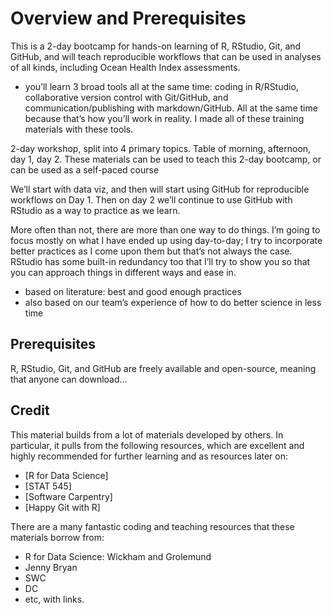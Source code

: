 # Overview and Prerequisites {#overview}

This is a 2-day bootcamp for hands-on learning of R, RStudio, Git, and GitHub, and will teach reproducible workflows that can be used in analyses of all kinds, including Ocean Health Index assessments. 

- you'll learn 3 broad tools all at the same time: coding in R/RStudio, collaborative version control with Git/GitHub, and communication/publishing with markdown/GitHub. All at the same time because that's how you'll work in reality. I made all of these training materials with these tools.

2-day workshop, split into 4 primary topics. Table of morning, afternoon, day 1, day 2. These materials can be used to teach this 2-day bootcamp, or can be used as a self-paced course

We’ll start with data viz, and then will start using GitHub for reproducible workflows on Day 1. Then on day 2 we’ll continue to use GitHub with RStudio as a way to practice as we learn.

More often than not, there are more than one way to do things. I'm going to focus mostly on what I have ended up using day-to-day; I try to incorporate better practices as I come upon them but that's not always the case. RStudio has some built-in redundancy too that I'll try to show you so that you can approach things in different ways and ease in.

- based on literature: best and good enough practices
- also based on our team's experience of how to do better science in less time

## Prerequisites

R, RStudio, Git, and GitHub are freely available and open-source, meaning that anyone can download...


## Credit

This material builds from a lot of materials developed by others. In particular, it pulls from the following resources, which are excellent and highly recommended for further learning and as resources later on: 

- [R for Data Science]
- [STAT 545]
- [Software Carpentry]
- [Happy Git with R]

There are a many fantastic coding and teaching resources that these materials borrow from:

- R for Data Science: Wickham and Grolemund
- Jenny Bryan
- SWC
- DC
- etc, with links.
